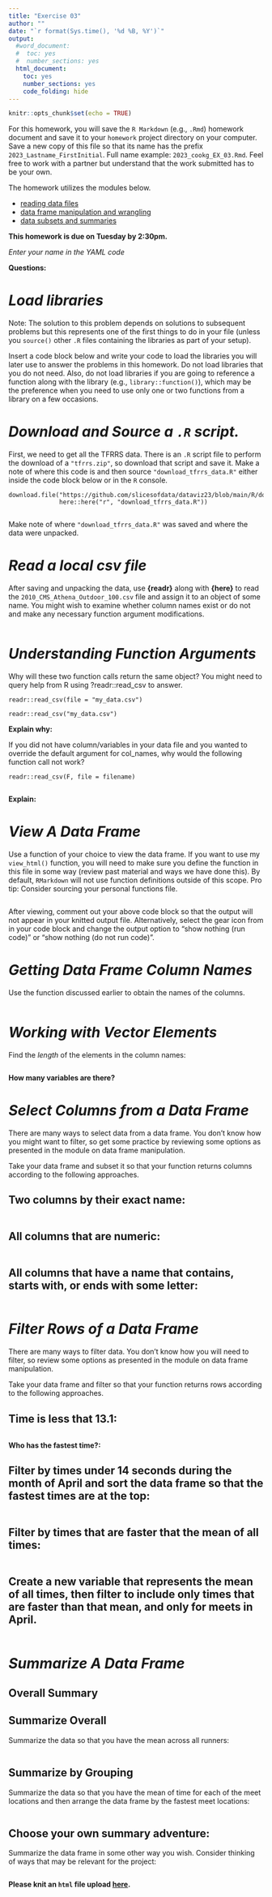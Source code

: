 ```yaml
---
title: "Exercise 03"
author: ""
date: "`r format(Sys.time(), '%d %B, %Y')`"
output:
  #word_document:
  #  toc: yes
  #  number_sections: yes
  html_document:
    toc: yes
    number_sections: yes
    code_folding: hide
---
```


```r
knitr::opts_chunk$set(echo = TRUE)
```

For this homework, you will save the `R Markdown` (e.g., `.Rmd`) homework document and save it to your `homework` project directory on your computer. Save a new copy of this file so that its name has the prefix `2023_Lastname_FirstInitial`. Full name example: `2023_cookg_EX_03.Rmd`. 
Feel free to work with a partner but understand that the work submitted has to be your own.

The homework utilizes the modules below. 

- [reading data files](https://slicesofdata.github.io/dataviz23/modules/03_reading_data_files.html)
- [data frame manipulation and wrangling](https://slicesofdata.github.io/dataviz23/modules/04_data_frame_manipulation_and_wrangling.html)
- [data subsets and summaries](https://slicesofdata.github.io/dataviz23/modules/07_data_subsets_and_summaries.html)


**This homework is due on Tuesday by 2:30pm.**


*Enter your name in the YAML code*   



**Questions:**

# *Load libraries*

Note: The solution to this problem depends on solutions to subsequent problems but this represents one of the first things to do in your file (unless you `source()` other `.R` files containing the libraries as part of your setup). 

Insert a code block below and write your code to load the libraries you will later use to answer the problems in this homework. Do not load libraries that you do not need. Also, do not load libraries if you are going to reference a function along with the library (e.g., `library::function()`), which may be the preference when you need to use only one or two functions from a library on a few occasions. 



# *Download and Source a `.R` script.*

First, we need to get all the TFRRS data. There is an `.R` script file to perform the download of a `"tfrrs.zip"`, so download that script and save it. Make a note of where this code is and then source `"download_tfrrs_data.R"` either inside the code block below or in the `R` console. 

```
download.file("https://github.com/slicesofdata/dataviz23/blob/main/R/download_tfrrs_data.R", 
              here::here("r", "download_tfrrs_data.R"))
```

```r

```

Make note of where `"download_tfrrs_data.R"` was saved and where the data were unpacked. 



# *Read a local csv file*

After saving and unpacking the data, use **{readr}** along with **{here}** to read the `2010_CMS_Athena_Outdoor_100.csv` file and assign it to an object of some name. You might wish to examine whether column names exist or do not and make any necessary function argument modifications.


```r

```



# *Understanding Function Arguments*

Why will these two function calls return the same object? You might need to query help from R using ?readr::read_csv to answer. 

```
readr::read_csv(file = "my_data.csv")

readr::read_csv("my_data.csv")
```


**Explain why:**


If you did not have column/variables in your data file and you wanted to override the default argument for col_names, why would the following function call not work? 

`readr::read_csv(F, file = filename)`


```r

```

**Explain:**


# *View A Data Frame*

Use a function of your choice to view the data frame. If you want to use my `view_html()` function, you will need to make sure you define the function in this file in some way (review past material and ways we have done this). By default, `RMarkdown` will not use function definitions outside of this scope. Pro tip: Consider sourcing your personal functions file.

```r

```

After viewing, comment out your above code block so that the output will not appear in your knitted output file. Alternatively, select the gear icon from in your code block and change the output option to "show nothing (run code)" or "show nothing (do not run code)".  



# *Getting Data Frame Column Names* 

Use the function discussed earlier to obtain the names of the columns.

```r

```



# *Working with Vector Elements*

Find the *length* of the elements in the column names:

```r

```

**How many variables are there?**



# *Select Columns from a Data Frame*

There are many ways to select data from a data frame. You don't know how you might want to filter, so get some practice by reviewing some options as presented in the module on data frame manipulation. 

Take your data frame and subset it so that your function returns columns according to the following approaches. 


## Two columns by their exact name:

```r

```


## All columns that are numeric:

```r

```


## All columns that have a name that contains, starts with, or ends with some letter:

```r

```


# *Filter Rows of a Data Frame*

There are many ways to filter data. You don't know how you will need to filter, so review some options as presented in the module on data frame manipulation.

Take your data frame and filter so that your function returns rows according to the following approaches. 

## Time is less that 13.1:

```r

```

**Who has the fastest time?:**



## Filter by times under 14 seconds during the month of April and sort the data frame so that the fastest times are at the top: 

```r

```


## Filter by times that are faster that the mean of all times: 

```r

```

## Create a new variable that represents the mean of all times, then filter to include only times that are faster than that mean, and only for meets in April.

```r

```


# *Summarize A Data Frame*

## Overall Summary

## Summarize Overall

Summarize the data so that you have the mean across all runners:

```r

```



## Summarize by Grouping

Summarize the data so that you have the mean of time for each of the meet locations and then arrange the data frame by the fastest meet locations:

```r

```

## Choose your own summary adventure:

Summarize the data frame in some other way you wish. Consider thinking of ways that may be relevant for the project:

```r

```


**Please knit an `html` file upload [here](https://claremontmckenna.app.box.com/f/140969a32dea44e9ab6c0c00146d66e3).** 

